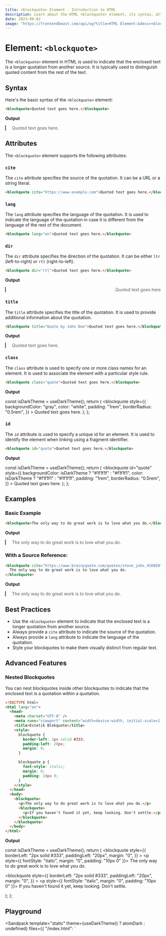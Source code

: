 ```yaml
---
title: <blockquote> Element - Introduction to HTML
description: Learn about the HTML <blockquote> element, its syntax, attributes, best practices, and more.
date: 2023-09-02
image: "https://frontendbeast.com/api/og?title=HTML Element:&desc=<blockquote> - Introduction to HTML"
---
```



# Element: `<blockquote>`

The `<blockquote>` element in HTML is used to indicate that the enclosed text is a longer quotation from another source. It is typically used to distinguish quoted content from the rest of the text.

## Syntax

Here's the basic syntax of the `<blockquote>` element:

```html
<blockquote>Quoted text goes here.</blockquote>
```

**Output**

<blockquote>Quoted text goes here.</blockquote>

## Attributes

The `<blockquote>` element supports the following attributes:

### `cite`

The `cite` attribute specifies the source of the quotation. It can be a URL or a string literal.

```html
<blockquote cite="https://www.example.com">Quoted text goes here.</blockquote>
```

### `lang`

The `lang` attribute specifies the language of the quotation. It is used to indicate the language of the quotation in case it is different from the language of the rest of the document.

```html
<blockquote lang="en">Quoted text goes here.</blockquote>
```

### `dir`

The `dir` attribute specifies the direction of the quotation. It can be either `ltr` (left-to-right) or `rtl` (right-to-left).

```html
<blockquote dir="rtl">Quoted text goes here.</blockquote>
```

**Output**

<blockquote dir="rtl">Quoted text goes here.</blockquote>

### `title`

The `title` attribute specifies the title of the quotation. It is used to provide additional information about the quotation.

```html
<blockquote title="Quote by John Doe">Quoted text goes here.</blockquote>
```

**Output**

<blockquote title="Quote by John Doe">Quoted text goes here.</blockquote>

### `class`

The `class` attribute is used to specify one or more class names for an element. It is used to associate the element with a particular style rule.

```html
<blockquote class="quote">Quoted text goes here.</blockquote>
```

**Output**

  const isDarkTheme = useDarkTheme();
  return (
    <blockquote
      style={{
        backgroundColor: "gray",
        color: "white",
        padding: "1rem",
        borderRadius: "0.5rem",
      }}
    >
      Quoted text goes here.
    </blockquote>
  );
};

<StyledBlockquote />

### `id`

The `id` attribute is used to specify a unique id for an element. It is used to identify the element when linking using a fragment identifier.

```html
<blockquote id="quote">Quoted text goes here.</blockquote>
```

**Output**

  const isDarkTheme = useDarkTheme();
  return (
    <blockquote
      id="quote"
      style={{
        backgroundColor: isDarkTheme ? "#1f1f1f" : "#f1f1f1",
        color: isDarkTheme ? "#f1f1f1" : "#1f1f1f",
        padding: "1rem",
        borderRadius: "0.5rem",
      }}
    >
      Quoted text goes here.
    </blockquote>
  );
};

<StyledIdBlockquote />

## Examples

### Basic Example

```html
<blockquote>The only way to do great work is to love what you do.</blockquote>
```

**Output**

<blockquote>The only way to do great work is to love what you do.</blockquote>

### With a Source Reference:

```html
<blockquote cite="https://www.brainyquote.com/quotes/steve_jobs_416859">
  The only way to do great work is to love what you do.
</blockquote>
```

**Output**

<blockquote cite="https://www.brainyquote.com/quotes/steve_jobs_416859">
  The only way to do great work is to love what you do.
</blockquote>

## Best Practices

- Use the `<blockquote>` element to indicate that the enclosed text is a longer quotation from another source.
- Always provide a `cite` attribute to indicate the source of the quotation.
- Always provide a `lang` attribute to indicate the language of the quotation.
- Style your blockquotes to make them visually distinct from regular text.

## Advanced Features

### Nested Blockquotes

You can nest blockquotes inside other blockquotes to indicate that the enclosed text is a quotation within a quotation.

```html
<!DOCTYPE html>
<html lang="en">
  <head>
    <meta charset="UTF-8" />
    <meta name="viewport" content="width=device-width, initial-scale=1.0" />
    <title>Estetik Blokquote</title>
    <style>
      blockquote {
        border-left: 2px solid #333;
        padding-left: 20px;
        margin: 0;
      }

      blockquote p {
        font-style: italic;
        margin: 0;
        padding: 10px 0;
      }
    </style>
  </head>
  <body>
    <blockquote>
      <p>The only way to do great work is to love what you do.</p>
      <blockquote>
        <p>If you haven't found it yet, keep looking. Don't settle.</p>
      </blockquote>
    </blockquote>
  </body>
</html>
```

**Output**

  const isDarkTheme = useDarkTheme();
  return (
    <blockquote
      style={{
        borderLeft: "2px solid #333",
        paddingLeft: "20px",
        margin: "0",
      }}
    >
      <p style={{ fontStyle: "italic", margin: "0", padding: "10px 0" }}>
        The only way to do great work is to love what you do.
      </p>
      <blockquote
        style={{
          borderLeft: "2px solid #333",
          paddingLeft: "20px",
          margin: "0",
        }}
      >
        <p style={{ fontStyle: "italic", margin: "0", padding: "10px 0" }}>
          If you haven't found it yet, keep looking. Don't settle.
        </p>
      </blockquote>
    </blockquote>
  );
};

<NestedBlockquote />

## Playground

<Sandpack
  template="static"
  theme={useDarkTheme() ? atomDark : undefined}
  files={{
    "/index.html": `<!DOCTYPE html>
<html lang="en">
<head>
    <meta charset="UTF-8">
    <meta name="viewport" content="width=device-width, initial-scale=1.0">
    <title>Estetik Blokquote</title>
    <style>
        blockquote {
            border-left: 2px solid #333;
            padding-left: 20px;
            margin: 0;
        }

        blockquote p {
            font-style: italic;
            margin: 0;
            padding: 10px 0;
        }
    </style>

</head>
<body>
    <blockquote>
        <p>The only way to do great work is to love what you do.</p>
        <blockquote>
            <p>If you haven't found it yet, keep looking. Don't settle.</p>
        </blockquote>
    </blockquote>
</body>
</html>`,
  }}
/>
